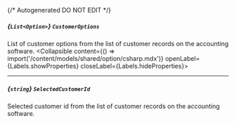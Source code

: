 {/* Autogenerated DO NOT EDIT  */}

##### *{`List<Option>`}* `CustomerOptions`
List of customer options from the list of customer records on the accounting software.
<Collapsible content={() => import('/content/models/shared/option/csharp.mdx')} openLabel={Labels.showProperties} closeLabel={Labels.hideProperties}>
</Collapsible>

---
##### *{`string`}* `SelectedCustomerId`
Selected customer id from the list of customer records on the accounting software.


